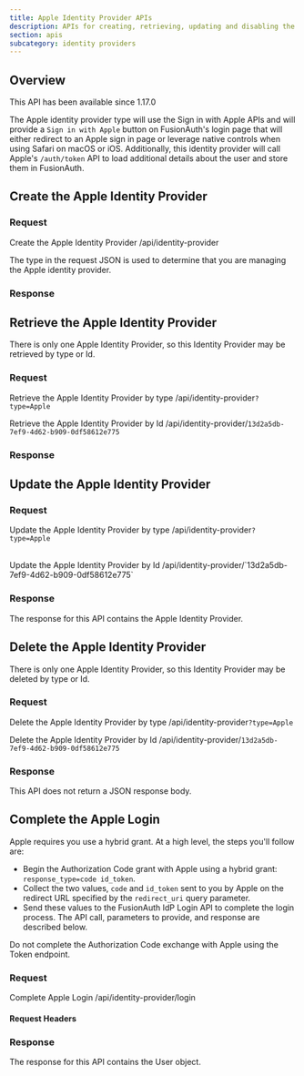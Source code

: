 ```yaml
---
title: Apple Identity Provider APIs
description: APIs for creating, retrieving, updating and disabling the Apple identity provider
section: apis
subcategory: identity providers
---
```



## Overview

<Aside type="version">
This API has been available since 1.17.0
</Aside>

The Apple identity provider type will use the Sign in with Apple APIs and will provide a `Sign in with Apple` button on FusionAuth's login page that will either redirect to an Apple sign in page or leverage native controls when using Safari on macOS or iOS. Additionally, this identity provider will call Apple's `/auth/token` API to load additional details about the user and store them in FusionAuth.

<TokenStorageNote idp_long_lived_token_type="refresh"
                  idp_refresh_additional_info_url="https://developer.apple.com/documentation/sign_in_with_apple/sign_in_with_apple_rest_api/verifying_a_user"
                  idp_display_name="Apple"
                  idp_linking_strategy="LinkByEmail"
                  token_name="refresh_token"
                  return_text="/auth/token" />

## Create the Apple Identity Provider

### Request

<APIAuthentication icon="lock">Create the Apple Identity Provider</APIAuthentication>
<APIURI method="POST">/api/identity-provider</APIURI>

The <InlineField>type</InlineField> in the request JSON is used to determine that you are managing the Apple identity provider.

<AppleRequestBody idp_since={idp_since} />

### Response

<StandardPostResponseCodes never_search_error />

<AppleResponseBody idp_since={idp_since} />

## Retrieve the Apple Identity Provider

There is only one Apple Identity Provider, so this Identity Provider may be retrieved by type or Id.

### Request

<APIAuthentication icon="lock">Retrieve the Apple Identity Provider by type</APIAuthentication>
<APIURI method="GET">/api/identity-provider`?type=Apple`</APIURI>

<APIAuthentication icon="lock">Retrieve the Apple Identity Provider by Id</APIAuthentication>
<APIURI method="GET">/api/identity-provider/`13d2a5db-7ef9-4d62-b909-0df58612e775`</APIURI>

### Response

<StandardGetResponseCodes never_search_error />

<AppleResponseBody idp_since={idp_since} />

## Update the Apple Identity Provider

<GenericUpdateExplanationFragment extra_id_verbiage="There is only one Apple Identity Provider, so this Identity Provider may be updated by type or Id." capitalized_object_name="Apple Identity Provider" />

### Request

<APIAuthentication icon="lock">Update the Apple Identity Provider by type</APIAuthentication>
<APIURI method="PUT">/api/identity-provider`?type=Apple`</APIURI>

<PatchSupport api_endpoint="/api/identity-provider`?type=Apple`" />

<br/>
<APIAuthentication icon="lock">Update the Apple Identity Provider by Id</APIAuthentication>
<APIURI method="PUT">/api/identity-provider/`13d2a5db-7ef9-4d62-b909-0df58612e775`</APIURI>

<PatchSupport api_endpoint="/api/identity-provider/`13d2a5db-7ef9-4d62-b909-0df58612e775`" />

<AppleRequestBody idp_since={idp_since} api_endpoint="/api/identity-provider/`13d2a5db-7ef9-4d62-b909-0df58612e775`" />


### Response

The response for this API contains the Apple Identity Provider.

<StandardPutResponseCodes never_search_error />

<AppleResponseBody idp_since={idp_since} />

## Delete the Apple Identity Provider

There is only one Apple Identity Provider, so this Identity Provider may be deleted by type or Id.

### Request

<APIAuthentication icon="lock">Delete the Apple Identity Provider by type</APIAuthentication>
<APIURI method="DELETE">/api/identity-provider`?type=Apple`</APIURI>

<APIAuthentication icon="lock">Delete the Apple Identity Provider by Id</APIAuthentication>
<APIURI method="DELETE">/api/identity-provider/`13d2a5db-7ef9-4d62-b909-0df58612e775`</APIURI>

### Response

This API does not return a JSON response body.

<StandardDeleteResponseCodes never_search_error />

## Complete the Apple Login

<CompleteLoginText idp_display_name="Apple" token_text_with_article="an id token" token_text="id token" />

Apple requires you use a hybrid grant. At a high level, the steps you'll follow are:

* Begin the Authorization Code grant with Apple using a hybrid grant: `response_type=code id_token`.
* Collect the two values, `code` and `id_token` sent to you by Apple on the redirect URL specified by the `redirect_uri` query parameter.
* Send these values to the FusionAuth IdP Login API to complete the login process. The API call, parameters to provide, and response are described below.

<Aside type="note">
Do not complete the Authorization Code exchange with Apple using the Token endpoint.
</Aside>

### Request

<APIAuthentication icon="unlock">Complete Apple Login</APIAuthentication>
<APIURI method="POST">/api/identity-provider/login</APIURI>

#### Request Headers

<APIBlock>
</APIBlock>

<XForwardedForHeader />
<XFusionauthTenantIdHeaderScopedOperationRowOnly />

<IdentityProviderLoginRequestBody idp_display_name={idp_display_name} />

<JSON title="Example Native Request JSON" src="identity-providers/login/apple-request-native.json" />

### Response

The response for this API contains the User object.

<IdentityProviderLoginResponseBody />

